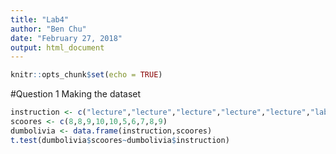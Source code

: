 ```yaml
---
title: "Lab4"
author: "Ben Chu"
date: "February 27, 2018"
output: html_document
---
```


```r
knitr::opts_chunk$set(echo = TRUE)
```
#Question 1
Making the dataset
```r
instruction <- c("lecture","lecture","lecture","lecture","lecture","lab","lab","lab","lab","lab")
scoores <- c(8,8,9,10,10,5,6,7,8,9)
dumbolivia <- data.frame(instruction,scoores)
t.test(dumbolivia$scoores~dumbolivia$instruction)

```